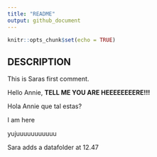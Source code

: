 ```yaml
---
title: "README"
output: github_document
---
```


```r
knitr::opts_chunk$set(echo = TRUE)
```

## DESCRIPTION
This is Saras first comment.

Hello Annie, **TELL ME YOU ARE HEEEEEEEERE!!!**

Hola Annie que tal estas?

I am here 

yujuuuuuuuuuuu

Sara adds a datafolder at 12.47
